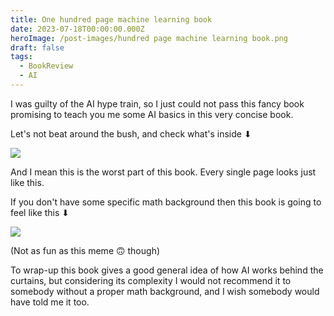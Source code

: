 ```yaml
---
title: One hundred page machine learning book
date: 2023-07-18T00:00:00.000Z
heroImage: /post-images/hundred page machine learning book.png
draft: false
tags:
  - BookReview
  - AI
---
```


I was guilty of the AI hype train, so I just could not pass this fancy book promising to teach you me some AI basics in this very concise book.

Let's not beat around the bush, and check what's inside ⬇

![](/post-images/hundred-page-machine-learning-book-inside.png)

And I mean this is the worst part of this book. Every single page looks just like this.

If you don't have some specific math background then this book is going to feel like this ⬇

![](/post-images/hundred-page-machine-learning-book-book-meme-dark.png)

(Not as fun as this meme 🙃 though)

To wrap-up this book gives a good general idea of how AI works behind the curtains, but considering its complexity I would not recommend it to somebody without a proper math background, and I wish somebody would have told me it too.
